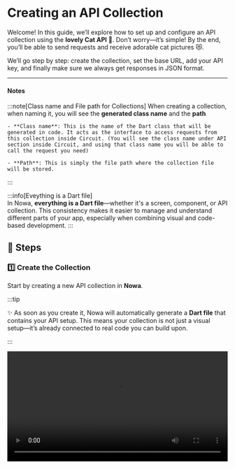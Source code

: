 # Creating an API Collection  

Welcome! In this guide, we’ll explore how to set up and configure an API collection using the **lovely Cat API** 🐾. Don’t worry—it’s simple! By the end, you’ll be able to send requests and receive adorable cat pictures 😻.  

We’ll go step by step: create the collection, set the base URL, add your API key, and finally make sure we always get responses in JSON format.  

---

#### Notes

:::note[Class name and File path for Collections]
When creating a collection, when naming it, you will see the **generated class name** and the **path**
    
    - **Class name**: This is the name of the Dart class that will be generated in code. It acts as the interface to access requests from this collection inside Circuit. (You will see the class name under API section inside Circuit, and using that class name you will be able to call the request you need)
        
    - **Path**: This is simply the file path where the collection file will be stored.       
:::

:::info[Eveything is a Dart file]     
In Nowa, **everything is a Dart file**—whether it's a screen, component, or API collection. This consistency makes it easier to manage and understand different parts of your app, especially when combining visual and code-based development.
:::  

## 📝 Steps  

### 1️⃣ Create the Collection  
Start by creating a new API collection in **Nowa**.  

:::tip

✨ As soon as you create it, Nowa will automatically generate a **Dart file** that contains your API setup. This means your collection is not just a visual setup—it’s already connected to real code you can build upon.  

:::


<video src="/videos/api2/collection/create.webm" controls width="100%" />

**💡 Why this is good:**  
- 📂 Keeps all your cat-related requests neatly in one place.  
- ⚡ Automatically generates a Dart file, keeping the UI and codebase perfectly in sync.  

---

### 2️⃣ Set the Base URL  
Add the **Base URL** for all your requests:  

```http
https://api.thecatapi.com/
```  
<video src="/videos/api2/collection/url.webm" controls width="100%" />

**💡 Why this is good:**  
- 🔗 You only need to write the common part of the API once.  
- ✨ Makes new requests shorter, reduces errors, and allows quick updates.  

---

### 3️⃣ Add the API Key  
Go to the **Authorization** section.  
Here, simply type in your API key 🔑 in the Nowa interface.  

<video src="/videos/api2/collection/auth.webm" controls width="100%" />


**💡 Why this is good:**  
- 🔐 Once entered, every request will automatically include your key.  
- 🙌 No more copy-paste—it’s handled for you.  

---

### 4️⃣ Configure the Headers  
Tell the API you want responses in **JSON format**:  

```http
Accept: application/json
```  

👉 Remember:  
- The part **before the colon (`Accept`)** goes into the **Key** field.  
- The part **after the colon (`application/json`)** goes into the **Value** field.  

<video src="/videos/api2/collection/header.webm" controls width="100%" />

**💡 Why this is good:**  
- 📊 JSON is structured, clean, and easy to work with.  
- 🛠️ Perfect for integrations and application development.  

---

## 🐾 Final Thoughts  

Just continue to study with this guide, and in the next lesson we’ll learn how to create the API request with the model.